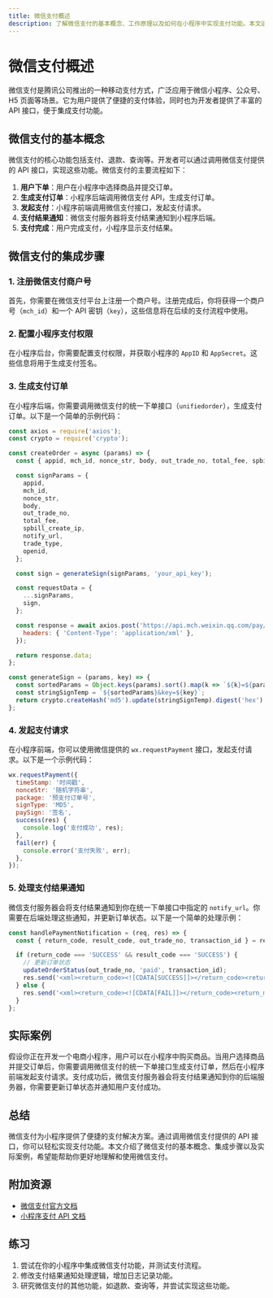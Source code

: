 ```yaml
---
title: 微信支付概述
description: 了解微信支付的基本概念、工作原理以及如何在小程序中实现支付功能。本文适合初学者，包含代码示例和实际案例。
---
```


# 微信支付概述

微信支付是腾讯公司推出的一种移动支付方式，广泛应用于微信小程序、公众号、H5 页面等场景。它为用户提供了便捷的支付体验，同时也为开发者提供了丰富的 API 接口，便于集成支付功能。

## 微信支付的基本概念

微信支付的核心功能包括支付、退款、查询等。开发者可以通过调用微信支付提供的 API 接口，实现这些功能。微信支付的主要流程如下：

1. **用户下单**：用户在小程序中选择商品并提交订单。
2. **生成支付订单**：小程序后端调用微信支付 API，生成支付订单。
3. **发起支付**：小程序前端调用微信支付接口，发起支付请求。
4. **支付结果通知**：微信支付服务器将支付结果通知到小程序后端。
5. **支付完成**：用户完成支付，小程序显示支付结果。

## 微信支付的集成步骤

### 1. 注册微信支付商户号

首先，你需要在微信支付平台上注册一个商户号。注册完成后，你将获得一个商户号（`mch_id`）和一个 API 密钥（`key`），这些信息将在后续的支付流程中使用。

### 2. 配置小程序支付权限

在小程序后台，你需要配置支付权限，并获取小程序的 `AppID` 和 `AppSecret`。这些信息将用于生成支付签名。

### 3. 生成支付订单

在小程序后端，你需要调用微信支付的统一下单接口（`unifiedorder`），生成支付订单。以下是一个简单的示例代码：

```javascript
const axios = require('axios');
const crypto = require('crypto');

const createOrder = async (params) => {
  const { appid, mch_id, nonce_str, body, out_trade_no, total_fee, spbill_create_ip, notify_url, trade_type, openid } = params;

  const signParams = {
    appid,
    mch_id,
    nonce_str,
    body,
    out_trade_no,
    total_fee,
    spbill_create_ip,
    notify_url,
    trade_type,
    openid,
  };

  const sign = generateSign(signParams, 'your_api_key');

  const requestData = {
    ...signParams,
    sign,
  };

  const response = await axios.post('https://api.mch.weixin.qq.com/pay/unifiedorder', requestData, {
    headers: { 'Content-Type': 'application/xml' },
  });

  return response.data;
};

const generateSign = (params, key) => {
  const sortedParams = Object.keys(params).sort().map(k => `${k}=${params[k]}`).join('&');
  const stringSignTemp = `${sortedParams}&key=${key}`;
  return crypto.createHash('md5').update(stringSignTemp).digest('hex').toUpperCase();
};
```

### 4. 发起支付请求

在小程序前端，你可以使用微信提供的 `wx.requestPayment` 接口，发起支付请求。以下是一个示例代码：

```javascript
wx.requestPayment({
  timeStamp: '时间戳',
  nonceStr: '随机字符串',
  package: '预支付订单号',
  signType: 'MD5',
  paySign: '签名',
  success(res) {
    console.log('支付成功', res);
  },
  fail(err) {
    console.error('支付失败', err);
  },
});
```

### 5. 处理支付结果通知

微信支付服务器会将支付结果通知到你在统一下单接口中指定的 `notify_url`。你需要在后端处理这些通知，并更新订单状态。以下是一个简单的处理示例：

```javascript
const handlePaymentNotification = (req, res) => {
  const { return_code, result_code, out_trade_no, transaction_id } = req.body;

  if (return_code === 'SUCCESS' && result_code === 'SUCCESS') {
    // 更新订单状态
    updateOrderStatus(out_trade_no, 'paid', transaction_id);
    res.send('<xml><return_code><![CDATA[SUCCESS]]></return_code><return_msg><![CDATA[OK]]></return_msg></xml>');
  } else {
    res.send('<xml><return_code><![CDATA[FAIL]]></return_code><return_msg><![CDATA[FAIL]]></return_msg></xml>');
  }
};
```

## 实际案例

假设你正在开发一个电商小程序，用户可以在小程序中购买商品。当用户选择商品并提交订单后，你需要调用微信支付的统一下单接口生成支付订单，然后在小程序前端发起支付请求。支付成功后，微信支付服务器会将支付结果通知到你的后端服务器，你需要更新订单状态并通知用户支付成功。

## 总结

微信支付为小程序提供了便捷的支付解决方案。通过调用微信支付提供的 API 接口，你可以轻松实现支付功能。本文介绍了微信支付的基本概念、集成步骤以及实际案例，希望能帮助你更好地理解和使用微信支付。

## 附加资源

- [微信支付官方文档](https://pay.weixin.qq.com/wiki/doc/api/index.html)
- [小程序支付 API 文档](https://developers.weixin.qq.com/miniprogram/dev/api/payment/wx.requestPayment.html)

## 练习

1. 尝试在你的小程序中集成微信支付功能，并测试支付流程。
2. 修改支付结果通知处理逻辑，增加日志记录功能。
3. 研究微信支付的其他功能，如退款、查询等，并尝试实现这些功能。